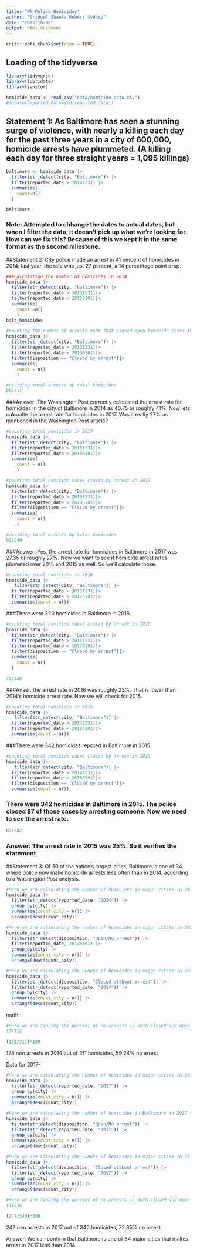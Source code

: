 ```yaml
---
title: "WP_Police_Homicides"
author: "Bridget Shaela Robert Sydney"
date: "2023-10-06"
output: html_document
---
```


```r
knitr::opts_chunk$set(echo = TRUE)
```

## Loading of the tidyverse

```r
library(tidyverse)
library(lubridate)
library(janitor)
```
```r
homicide_data <- read_csv("data/homicide-data.csv")
#mutate(reported_date=ymd(reported_date)) 
```
## Statement 1: As Baltimore has seen a stunning surge of violence, with nearly a killing each day for the past three years in a city of 600,000, homicide arrests have plummeted. (A killing each day for three straight years = 1,095 killings)

```r
baltimore <- homicide_data |>
  filter(str_detect(city, "Baltimore")) |>
  filter(reported_date > 20141231) |>
  summarise(
    count=n()
  )

baltimore
```
### Note: Attempted to chhange the dates to actual dates, but when I filter the data, it doesn't pick up what we're looking for. How can we fix this? Because of this we kept it in the same format as the second milestone. ###

##Statement 2: City police made an arrest in 41 percent of homicides in 2014; last year, the rate was just 27 percent, a 14 percentage point drop.

```r
###calculating the number of homicides in 2014
homicide_data |>
  filter(str_detect(city, "Baltimore")) |>
  filter(reported_date > 20131231)|>
  filter(reported_date < 20150101)|>
  summarise(
    count =n()
    )
balt_homicides
```
```r
#counting the number of arrests made that closed open homicide cases in 2014. 
homicide_data |>
  filter(str_detect(city, "Baltimore")) |>
  filter(reported_date > 20131231)|>
  filter(reported_date < 20150101)|>
  filter(disposition == "Closed by arrest")|>
  summarise(
    count = n()
    )
```

```r
#dividing total arrests by total homicides
86/211

```
###Answer: The Washington Post correctly calculated the arrest rate for homicides in the city of Baltimore in 2014 as 40.75 or roughly 41%. Now lets calcualte the arrest rate for homicides in 2017. Was it really 27% as mentioned in the Washington Post article? 

```r
#counting total homicides in 2017
homicide_data |>
  filter(str_detect(city, "Baltimore")) |>
  filter(reported_date > 20161231)|>
  filter(reported_date < 20180101)|>
  summarise(
    count = n()
    )

```
```r
#counting total homicide cases closed by arrest in 2017
homicide_data |>
  filter(str_detect(city, "Baltimore")) |>
  filter(reported_date > 20161231)|>
  filter(reported_date < 20180101)|>
  filter(disposition == "Closed by arrest")|>
  summarise(
    count = n()
    )
```

```r
#dividing total arrests by total homicides
93/340
```
###Answer: Yes, the arrest rate for homicides in Baltimore in 2017 was 27.35 or roughly 27%. Now we want to see if homicide arrest rates plumeted over 2015 and 2015 as well. So we'll calculate those. 


```r
#counting total homicides in 2016
homicide_data |>
   filter(str_detect(city, "Baltimore")) |>
  filter(reported_date > 20151231)|>
  filter(reported_date < 20170101)|>
  summarise(count = n())
```
###There were 320 homicides in Baltimore in 2016. 

```r
#counting total homicide cases closed by arrest in 2016
homicide_data |>
  filter(str_detect(city, "Baltimore")) |>
  filter(reported_date > 20151231)|>
  filter(reported_date < 20170101)|>
  filter(disposition == "Closed by arrest")|>
  summarise(
    count = n()
  )

```

```r
72/320
```

###Anser: the arrest rate in 2016 was roughly 23%. That is lower than 2014's homicide arrest rate. Now we will check for 2015. 

```r
#counting total homicides in 2015
homicide_data |>
   filter(str_detect(city, "Baltimore")) |>
  filter(reported_date > 20141231)|>
  filter(reported_date < 20160101)|>
  summarise(count = n())
```
###There were 342 homicides repored in Baltimore in 2015

```r
#counting total homicide cases closed by arrest in 2015
homicide_data |>
   filter(str_detect(city, "Baltimore")) |>
  filter(reported_date > 20141231)|>
  filter(reported_date < 20160101)|>
  filter(disposition == 'Closed by arrest')|>
  summarise(count = n())
```

### There were 342 homicides in Baltimore in 2015. The police closed 87 of those cases by arresting someone. Now we need to see the arrest rate. 
```r
87/342

```
### Answer: The arrest rate in 2015 was 25%. So it verifies the statement 


##Statement 3: Of 50 of the nation’s largest cities, Baltimore is one of 34 where police now make homicide arrests less often than in 2014, according to a Washington Post analysis.


```r
#Here we are calculating the number of homicides in major cities in 2014
homicide_data |> 
  filter(str_detect(reported_date, "2014")) |> 
  group_by(city) |> 
  summarize(count_city = n()) |> 
  arrange(desc(count_city))

```

```r
#Here we are calculating the number of homicides in major cities in 2014 that were open and had no arrest
homicide_data |> 
  filter(str_detect(disposition, "Open/No arrest")) |> 
  filter(reported_date, 20140101) |>
  group_by(city) |> 
  summarize(count_city = n()) |> 
  arrange(desc(count_city))

```


```r
#Here we are calculating the number of homicides in major cities in 2014 that were closed and had no arrest
homicide_data |> 
  filter(str_detect(disposition, "Closed without arrest")) |> 
  filter(str_detect(reported_date, "2014")) |> 
  group_by(city) |> 
  summarize(count_city = n()) |> 
  arrange(desc(count_city))

```


math:
```r
#Here we are finding the percent of no arrests in both closed and open cases in 2014
13+112

(125/211)*100
```
125 non arrests in 2014 out of 211 homicides, 59.24% no arrest

Data for 2017-

```r
#Here we are calculating the number of homicides in major cities in 2017
homicide_data |> 
  filter(str_detect(reported_date, "2017")) |> 
  group_by(city) |> 
  summarize(count_city = n()) |> 
  arrange(desc(count_city))

```


```r
#Here we are calculating the number of homicides in Baltimore in 2017 that were open and had no arrest
homicide_data |> 
  filter(str_detect(disposition, "Open/No arrest")) |> 
  filter(str_detect(reported_date, "2017")) |> 
  group_by(city) |> 
  summarize(count_city = n()) |> 
  arrange(desc(count_city))

```

```r
#Here we are calculating the number of homicides in major cities in 2017 that were closed and had no arrest
homicide_data |> 
  filter(str_detect(disposition, "Closed without arrest")) |> 
  filter(str_detect(reported_date, "2017")) |> 
  group_by(city) |> 
  summarize(count_city = n()) |> 
  arrange(desc(count_city))

```

```r
#Here we are finding the percent of no arrests in both closed and open cases in 2017
11+236

(247/340)*100
```

247 non arrests in 2017 out of 340 homicides, 72.65% no arrest

Answer: We can confirm that Baltimore is one of 34 major cities that makes arrest in 2017 less than 2014.